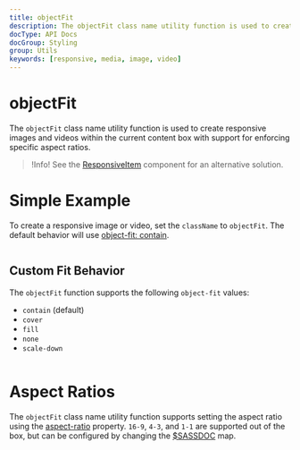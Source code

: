 ```yaml
---
title: objectFit
description: The objectFit class name utility function is used to create responsive images and videos within the current content box with support for enforcing specific aspect ratios.
docType: API Docs
docGroup: Styling
group: Utils
keywords: [responsive, media, image, video]
---
```


# objectFit

The `objectFit` class name utility function is used to create responsive
images and videos within the current content box with support for enforcing
specific aspect ratios.

> !Info! See the [ResponsiveItem](/components/responsive-item) component
> for an alternative solution.

# Simple Example

To create a responsive image or video, set the `className` to `objectFit`. The default
behavior will use
[object-fit: contain](https://developer.mozilla.org/en-US/docs/Web/CSS/object-fit#contain).

```demo source="./SimpleExample.tsx"

```

## Custom Fit Behavior

The `objectFit` function supports the following `object-fit` values:

- `contain` (default)
- `cover`
- `fill`
- `none`
- `scale-down`

```demo source="./CustomFitBehavior.tsx"

```

# Aspect Ratios

The `objectFit` class name utility function supports setting the aspect ratio
using the
[aspect-ratio](https://developer.mozilla.org/en-US/docs/Web/CSS/aspect-ratio)
property. `16-9`, `4-3`, and `1-1` are supported out of the box, but can be
configured by changing the [$SASSDOC](object-fit-aspect-ratios) map.

```demo source="./AspectRatios.tsx"

```
